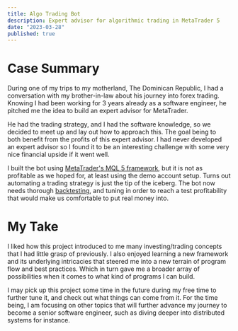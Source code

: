 ```yaml
---
title: Algo Trading Bot
description: Expert advisor for algorithmic trading in MetaTrader 5 
date: "2023-03-28"
published: true
---
```


# Case Summary

During one of my trips to my motherland, The Dominican Republic, I had a conversation
with my brother-in-law about his journey into forex trading. Knowing I had been working
for 3 years already as a software engineer, he pitched me the idea to build an expert
advisor for MetaTrader.

He had the trading strategy, and I had the software knowledge, so we decided to meet up
and lay out how to approach this. The goal being to both benefit from the profits of this
expert advisor. I had never developed an expert advisor so I found it to be an interesting
challenge with some very nice financial upside if it went well.

I built the bot using [MetaTrader's MQL 5 framework](https://www.mql5.com/en/docs), but it is not as profitable
as we hoped for, at least using the demo account setup. Turns out automating a trading
strategy is just the tip of the iceberg. The bot now needs thorough [backtesting](https://www.investopedia.com/terms/b/backtesting.asp#:~:text=Backtesting%20is%20the%20general%20method,to%20employ%20it%20going%20forward.),
and tuning in order to reach a test profitability that would make us comfortable to put real money into.

# My Take

I liked how this project introduced to me many investing/trading concepts that I had little
grasp of previously. I also enjoyed learning a new framework and its underlying intricacies
that steered me into a new terrain of program flow and best practices. Which in turn gave
me a broader array of possibilities when it comes to what kind of programs I can build.

I may pick up this project some time in the future during my free time to further tune it,
and check out what things can come from it. For the time being, I am focusing on other topics
that will further advance my journey to become a senior software engineer, such as diving deeper
into distributed systems for instance.
